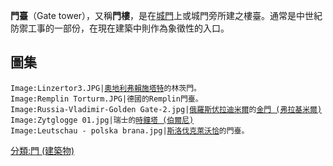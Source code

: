 {{Unreferenced|time=2020-07-19T02:15:10+00:00}}
'''門臺'''（Gate tower），又稱'''門樓'''，是在[[城門|城門]]上或城門旁所建之樓臺。通常是中世紀防禦工事的一部份，在現在建築中則作為象徵性的入口。

==圖集==
<gallery>
 Image:Linzertor3.JPG|[[奧地利|奧地利]][[弗賴施塔特|弗賴施塔特]]的林茨門。
 Image:Remplin Torturm.JPG|德國的Remplin門臺。
 Image:Russia-Vladimir-Golden Gate-2.jpg|[[俄羅斯|俄羅斯]][[弗拉基米尔_(俄罗斯)|伏拉迪米爾]]的[[金門|金門 (弗拉基米爾)]]
 Image:Zytglogge 01.jpg|瑞士的[[時鐘塔|時鐘塔 (伯爾尼)]]
 Image:Leutschau - polska brana.jpg|[[斯洛伐克|斯洛伐克]][[萊沃恰|萊沃恰]]的門臺。
</gallery>

[[分類:門_(建築物)|分類:門 (建築物)]]